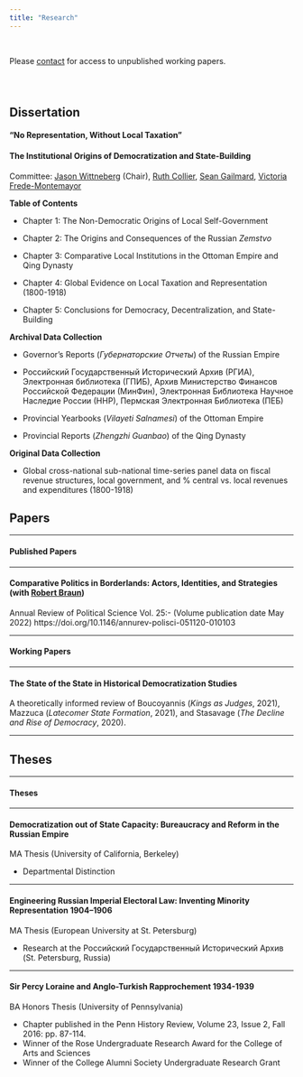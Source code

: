 ```yaml
---
title: "Research"
---
```


<br>

Please [contact](mailto:ojk@berkeley.edu) for access to unpublished working papers.

<br>

# {.tabset .tabset-fade}

## Dissertation

#### __“No Representation, Without Local Taxation”__
#### __The Institutional Origins of Democratization and State-Building__ ####

Committee: [Jason Wittneberg](https://polisci.berkeley.edu/people/person/jason-wittenberg) (Chair), [Ruth Collier](https://polisci.berkeley.edu/people/person/ruth-b-collier), [Sean Gailmard](https://polisci.berkeley.edu/people/person/sean-p-gailmard), [Victoria Frede-Montemayor](https://history.berkeley.edu/victoria-frede)

**Table of Contents**

* Chapter 1: The Non-Democratic Origins of Local Self-Government

* Chapter 2: The Origins and Consequences of the Russian *Zemstvo*

* Chapter 3: Comparative Local Institutions in the Ottoman Empire and Qing Dynasty

* Chapter 4: Global Evidence on Local Taxation and Representation (1800-1918)

* Chapter 5: Conclusions for Democracy, Decentralization, and State-Building

**Archival Data Collection**

* Governor's Reports (*Губернаторские Отчеты*) of the Russian Empire

* Российский Государственный Исторический Архив (РГИА), Электронная библиотека (ГПИБ), Архив Министерство Финансов Российской Федерации (МинФин), Электронная Библиотека Научное Наследие России (ННР), Пермская Электронная Библиотека (ПЕБ)

* Provincial Yearbooks (*Vilayeti Salnamesi*) of the Ottoman Empire

* Provincial Reports (*Zhengzhi Guanbao*) of the Qing Dynasty

**Original Data Collection**

* Global cross-national sub-national time-series panel data on fiscal revenue structures, local government, and % central vs. local revenues and expenditures (1800-1918)


## Papers

---

<h4>Published Papers</h4>

---

#### __Comparative Politics in Borderlands: Actors, Identities, and Strategies__ (with [Robert Braun](https://sociology.berkeley.edu/faculty/robert-braun))

Annual Review of Political Science
Vol. 25:- (Volume publication date May 2022) 
https://doi.org/10.1146/annurev-polisci-051120-010103

---

<h4>Working Papers</h4>

---

#### __The State of the State in Historical Democratization Studies__ ####

A theoretically informed review of Boucoyannis (*Kings as Judges*, 2021), Mazzuca (*Latecomer State Formation*, 2021), and Stasavage (*The Decline and Rise of Democracy*, 2020).

---

#### 

## Theses

---

<h4>Theses</h4>

---

#### __Democratization out of State Capacity: Bureaucracy and Reform in the Russian Empire__

MA Thesis (University of California, Berkeley)

* Departmental Distinction

---

#### __Engineering Russian Imperial Electoral Law: Inventing Minority Representation 1904–1906__

MA Thesis (European University at St. Petersburg)

* Research at the Российский Государственный Исторический Архив (St. Petersburg, Russia)

---

#### __Sir Percy Loraine and Anglo-Turkish Rapprochement 1934-1939__

BA Honors Thesis (University of Pennsylvania)

* Chapter published in the Penn History Review, Volume 23, Issue 2, Fall 2016: pp. 87-114.
* Winner of the Rose Undergraduate Research Award for the College of Arts and Sciences
* Winner of the College Alumni Society Undergraduate Research Grant
